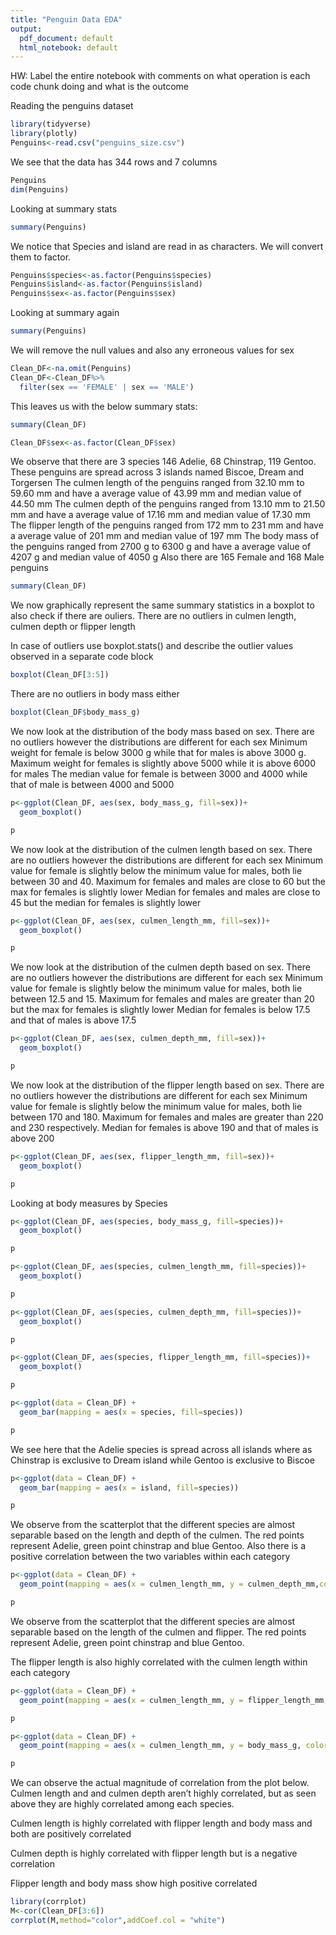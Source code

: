```yaml
---
title: "Penguin Data EDA"
output:
  pdf_document: default
  html_notebook: default
---
```


HW: Label the entire notebook with comments on what operation is each code chunk doing and what is the outcome

Reading the penguins dataset
```r
library(tidyverse)
library(plotly)
Penguins<-read.csv("penguins_size.csv")
```

We see that the data has 344 rows and 7 columns

```r
Penguins
dim(Penguins)
```

Looking at summary stats
```r
summary(Penguins)
```
We notice that Species and island are read in as characters. We will convert them to factor.
```r
Penguins$species<-as.factor(Penguins$species)
Penguins$island<-as.factor(Penguins$island)
Penguins$sex<-as.factor(Penguins$sex)
```

Looking at summary again
```r
summary(Penguins)
```
We will remove the null values and also any erroneous values for sex  
```r
Clean_DF<-na.omit(Penguins)
Clean_DF<-Clean_DF%>%
  filter(sex == 'FEMALE' | sex == 'MALE')
```

This leaves us with the below summary stats:


```r
summary(Clean_DF)
```

```r
Clean_DF$sex<-as.factor(Clean_DF$sex)
```
We observe that there are 3 species 146 Adelie, 68 Chinstrap, 119 Gentoo. 
These penguins are spread across 3 islands named Biscoe, Dream and Torgersen
The culmen length of the penguins ranged from 32.10 mm to 59.60 mm and have a average value of 43.99 mm and median value of 44.50 mm
The culmen depth of the penguins ranged from 13.10 mm to 21.50 mm and have a average value of 17.16 mm and median value of 17.30 mm
The flipper length of the penguins ranged from 172 mm to 231 mm and have a average value of 201 mm and median value of 197 mm
The body mass of the penguins ranged from 2700 g to 6300 g and have a average value of 4207 g and median value of 4050 g
Also there are 165 Female and 168 Male penguins
```r
summary(Clean_DF)
```
We now graphically represent the same summary statistics in a boxplot to also check if there are ouliers.
There are no outliers in culmen length, culmen depth or flipper length

In case of outliers use boxplot.stats() and describe the outlier values observed in a separate code block
```r
boxplot(Clean_DF[3:5])
```
There are no outliers in body mass either
```r
boxplot(Clean_DF$body_mass_g)
```
We now look at the distribution of the body mass based on sex. There are no outliers however the distributions are different for each sex
Minimum weight for female is below 3000 g while that for males is above 3000 g. Maximum weight for females is slightly above 5000 while it is above 6000 for males
The median value for female is between 3000 and 4000 while that of male is between 4000 and 5000
```r
p<-ggplot(Clean_DF, aes(sex, body_mass_g, fill=sex))+
  geom_boxplot()

p
```

We now look at the distribution of the culmen length based on sex. There are no outliers however the distributions are different for each sex
Minimum value for female is slightly below the minimum value for males, both lie between 30 and 40. Maximum for females and  males are close to 60 but the max for females is slightly lower
Median for females and  males are close to 45 but the median for females is slightly lower

```r
p<-ggplot(Clean_DF, aes(sex, culmen_length_mm, fill=sex))+
  geom_boxplot()

p
```

We now look at the distribution of the culmen depth based on sex. There are no outliers however the distributions are different for each sex
Minimum value for female is slightly below the minimum value for males, both lie between 12.5 and 15. Maximum for females and  males are greater than 20 but the max for females is slightly lower
Median for females is below 17.5 and  that of males is above 17.5
```r
p<-ggplot(Clean_DF, aes(sex, culmen_depth_mm, fill=sex))+
  geom_boxplot()

p
```
We now look at the distribution of the flipper length based on sex. There are no outliers however the distributions are different for each sex
Minimum value for female is slightly below the minimum value for males, both lie between 170 and 180. Maximum for females and  males are greater than 220 and 230 respectively. Median for females is above 190 and  that of males is above 200
```r
p<-ggplot(Clean_DF, aes(sex, flipper_length_mm, fill=sex))+
  geom_boxplot()

p
```

Looking at body measures by Species

```r
p<-ggplot(Clean_DF, aes(species, body_mass_g, fill=species))+
  geom_boxplot()

p
```

```r
p<-ggplot(Clean_DF, aes(species, culmen_length_mm, fill=species))+
  geom_boxplot()

p
```


```r
p<-ggplot(Clean_DF, aes(species, culmen_depth_mm, fill=species))+
  geom_boxplot()

p
```

```r
p<-ggplot(Clean_DF, aes(species, flipper_length_mm, fill=species))+
  geom_boxplot()

p
```

```r
p<-ggplot(data = Clean_DF) + 
  geom_bar(mapping = aes(x = species, fill=species))

p
```
We see here that the Adelie species is spread across all islands where as Chinstrap is exclusive to Dream island while Gentoo is exclusive to Biscoe
```r
p<-ggplot(data = Clean_DF) + 
  geom_bar(mapping = aes(x = island, fill=species))

p
```

We observe from the scatterplot that the different species are almost separable based on the length and depth of the culmen. The red points represent Adelie, green point chinstrap and blue Gentoo. Also there is a positive correlation between the two variables within each category

```r
p<-ggplot(data = Clean_DF) + 
  geom_point(mapping = aes(x = culmen_length_mm, y = culmen_depth_mm,color = species, shape=island))

p
```

We observe from the scatterplot that the different species are almost separable based on the length of the culmen and flipper. The red points represent Adelie, green point chinstrap and blue Gentoo.

The flipper length is also highly correlated with the culmen length within each category

```r
p<-ggplot(data = Clean_DF) + 
  geom_point(mapping = aes(x = culmen_length_mm, y = flipper_length_mm,color = species, shape=island))

p
```

```r
p<-ggplot(data = Clean_DF) + 
  geom_point(mapping = aes(x = culmen_length_mm, y = body_mass_g, color = species, shape=island))

p
```

We can observe the actual magnitude of correlation from the plot below. Culmen length and and culmen depth aren't highly correlated, but as seen above they are highly correlated among each species. 

Culmen length is highly correlated with flipper length and body mass and both are positively correlated

Culmen depth is highly correlated with flipper length but is a negative correlation

Flipper length and body mass show high positive correlated
```r
library(corrplot)
M<-cor(Clean_DF[3:6])
corrplot(M,method="color",addCoef.col = "white")
```

